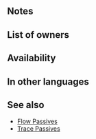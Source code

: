 {{Passive
|type=B
|name=Flow N Trace
|exclusive=0
|canUseWeapon={{WeaponList|Melee}}
|canUseMove={{MoveList|Cavalry,Flying}}
|properties=random_inherit_base,random_owner
|1name=Flow N Trace 1
|1tagid=SID_怒涛・近影1
|1cost=60
|1effect=Enables【Canto (Rem. +1)】.<br><br>At the start of combat, if unit's HP = 100% and unit initiates combat, neutralizes effects that prevent unit's follow-up attacks.<br><br>【Canto (Rem. +1)】<br>After an attack, Assist skill, or structure destruction, unit can move again.<br><br>The distance of the movement is the remaining movement the unit had before the actions listed above+1 (If unit used a movement skill that warps them, the remainder is 0).<br><br>(Unit moves according to movement type. Once per turn. Cannot attack or assist. Only highest value applied. Does not stack. After moving, if a skill that grants another action would be triggered (like with Galeforce), Canto will trigger after the granted action. Unit's base movement has no effect on movement granted. Cannot warp (using skills like Wings of Mercy) a distance greater than unit would be able to move with normal Canto movement.)
|1required=-
|1promotionRarity=4
|1promotionTier=1
|2name=Flow N Trace 2
|2tagid=SID_怒涛・近影2
|2cost=120
|2effect=Enables【Canto (Rem. +1)】.<br><br>At the start of combat, if unit's HP ≥ 50% and unit initiates combat, neutralizes effects that prevent unit's follow-up attacks.<br><br>【Canto (Rem. +1)】<br>After an attack, Assist skill, or structure destruction, unit can move again.<br><br>The distance of the movement is the remaining movement the unit had before the actions listed above+1 (If unit used a movement skill that warps them, the remainder is 0).<br><br>(Unit moves according to movement type. Once per turn. Cannot attack or assist. Only highest value applied. Does not stack. After moving, if a skill that grants another action would be triggered (like with Galeforce), Canto will trigger after the granted action. Unit's base movement has no effect on movement granted. Cannot warp (using skills like Wings of Mercy) a distance greater than unit would be able to move with normal Canto movement.)
|2promotionRarity=5
|2promotionTier=1
|3name=Flow N Trace 3
|3tagid=SID_怒涛・近影3
|3cost=240
|3effect=Enables【Canto (Rem. +1)】.<br><br>If unit initiates combat, neutralizes effects that prevent unit's follow-up attacks.<br><br>【Canto (Rem. +1)】<br>After an attack, Assist skill, or structure destruction, unit can move again.<br><br>The distance of the movement is the remaining movement the unit had before the actions listed above+1 (If unit used a movement skill that warps them, the remainder is 0).<br><br>(Unit moves according to movement type. Once per turn. Cannot attack or assist. Only highest value applied. Does not stack. After moving, if a skill that grants another action would be triggered (like with Galeforce), Canto will trigger after the granted action. Unit's base movement has no effect on movement granted. Cannot warp (using skills like Wings of Mercy) a distance greater than unit would be able to move with normal Canto movement.)
}}
==Notes==
{{Canto|Rem. +1}}
{{IfUnitInitiates}}
{{Follow-up effect neutralization|preventOnly=1}}
==List of owners==
{{Skill Hero List}}
{{NoInheritHeroes}}
==Availability==
{{PassiveFocusList}}
{{PassiveDistributionList}}
{{PassiveCombatManualList}}
==In other languages==
{{OtherLanguages
|english=Flow N Trace
|japanese=怒涛・近影
|german=Fließ. Spur nah
|spanishEU=Corriente afín
|spanishLA=Corriente afín
|french=Trace pr. 1 (Flots)
|italian=Scia vic. fluida
|chineseTW=怒濤・近影
|portuguese=Onda rastro p.
}}
==See also==
{{See also skills|cond=Description LIKE '%【Canto (Rem. +1)】%' AND (Exclusive=1 AND Name NOT LIKE '%+') OR GroupName IN ('Beast N Trace','Gullinbursti')}}
* [[Flow Passives]]
* [[Trace Passives]]
{{Passives Navbox|B}}